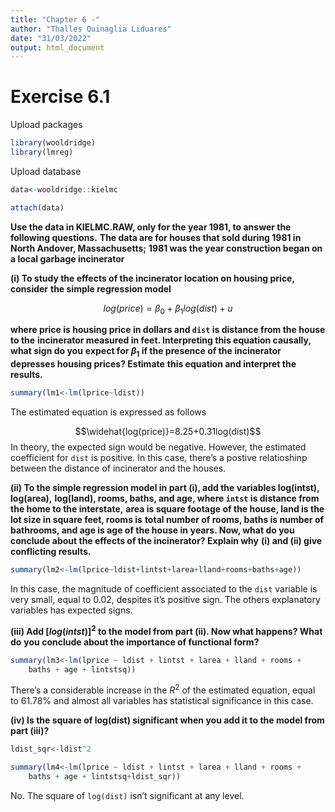 ---
title: "Chapter 6 -"
author: "Thalles Quinaglia Liduares"
date: "31/03/2022"
output: html_document
---

# Exercise 6.1

Upload packages

```{r, warning=FALSE, message=FALSE}

library(wooldridge)
library(lmreg)

```

Upload database

```{r}

data<-wooldridge::kielmc

attach(data)

```

**Use the data in KIELMC.RAW, only for the year 1981, to answer the following questions.**
**The data are for houses that sold during 1981 in North Andover, Massachusetts;**
**1981 was the year construction began on a local garbage incinerator**

**(i) To study the effects of the incinerator location on housing price, consider**
**the simple regression model**

$$log(price)=\beta_0+\beta_1 log(dist)+u$$

**where price is housing price in dollars and `dist` is distance from the house to the**
**incinerator measured in feet. Interpreting this equation causally, what sign do you**
**expect for $\beta_1$ if the presence of the incinerator depresses housing prices? Estimate**
**this equation and interpret the results.**

```{r}
summary(lm1<-lm(lprice~ldist))
```

The estimated equation is expressed as follows

$$\widehat{log(price)}=8.25+0.31log(dist)$$
In theory, the expected sign would be negative. However, the estimated coefficient
for `dist` is positive. In this case, there's a postive relatioshinp between the 
distance of incinerator and the houses.

**(ii) To the simple regression model in part (i), add the variables log(intst), log(area),**
**log(land), rooms, baths, and age, where `intst` is distance from the home to the interstate,**
**area is square footage of the house, land is the lot size in square feet, rooms is**
**total number of rooms, baths is number of bathrooms, and age is age of the house in**
**years. Now, what do you conclude about the effects of the incinerator? Explain why**
**(i) and (ii) give conflicting results.**

```{r}
summary(lm2<-lm(lprice~ldist+lintst+larea+lland+rooms+baths+age))
```


In this case, the magnitude of coefficient associated to the `dist` variable is 
very small, equal to 0.02, despites it's positive sign. The others explanatory
variables has expected signs.

**(iii) Add $[log(intst)]^2$ to the model from part (ii). Now what happens? What do**
**you conclude about the importance of functional form?**

```{r}


summary(lm3<-lm(lprice ~ ldist + lintst + larea + lland + rooms + 
    baths + age + lintstsq))
```

There's a considerable increase in the $R^2$ of the estimated equation, equal to
61.78% and almost all variables has statistical significance in this case.

**(iv) Is the square of log(dist) significant when you add it to the model from**
**part (iii)?**

```{r}

ldist_sqr<-ldist^2

summary(lm4<-lm(lprice ~ ldist + lintst + larea + lland + rooms + 
    baths + age + lintstsq+ldist_sqr))
```


No. The square of `log(dist)` isn't significant at any level.
